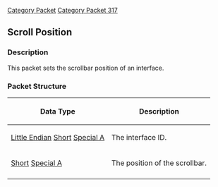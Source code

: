 [[Category Packet]]
[[Category Packet 317]]
{{packet|name=Scroll position|description=Sets the scrollbar position of an interface.|opcode=79|type=Fixed|length=4|revision=317}}
== Scroll Position ==

=== Description ===

This packet sets the scrollbar position of an interface.

=== Packet Structure ===
{|border=2
! Data Type
! Description
|-
| [[Data Types#Little Endian|Little Endian]] [[Data Types#Standard data types|Short]] [[Data Types#Non Standard data types|Special A]]
| The interface ID.
|-
| [[Data Types#Standard data types|Short]] [[Data Types#Non Standard data types|Special A]]
| The position of the scrollbar.
|-
|}